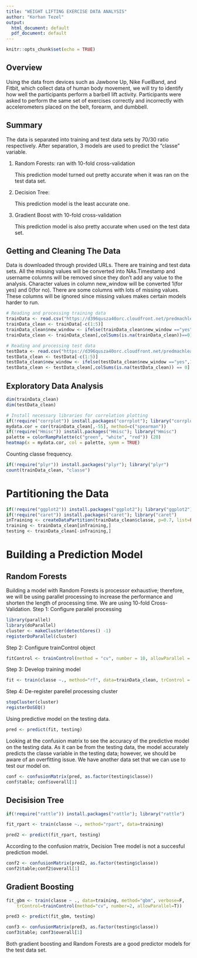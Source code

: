 ```yaml
---
title: "WEIGHT LIFTING EXERCISE DATA ANALYSIS"
author: "Korhan Tezel"
output:
  html_document: default
  pdf_document: default
---
```


```r
knitr::opts_chunk$set(echo = TRUE)
```

## Overview
Using the data from devices such as Jawbone Up, Nike FuelBand, and Fitbit, which collect data of human body movement, we will try to identify how well the participants perform a barbell lift activity. Participants were asked to perform the same set of exercises correctly and incorrectly with accelerometers placed on the belt, forearm, and dumbbell. 

## Summary
The data is separated into training and test data sets by 70/30 ratio respectively. After separation, 3 models are used to predict the "classe" variable.

1) Random Forests: ran with 10-fold cross-validation

   This prediction model turned out pretty accurate when it was ran on the test data set.

2) Decision Tree:

   This prediction model is the least accurate one.

3) Gradient Boost with 10-fold cross-validation

   This prediction model is also pretty accurate when used on the test data set.

## Getting and Cleaning The Data
Data is downloaded through provided URLs. There are training and test data sets. All the missing values will be converted into NAs.Timestamp and username columns will be removed since they don't add any value to the analysis.
Character values in column new_window will be converted 1(for yes) and 0(for no). There are some columns with lots of missing values. These columns will be ignored since missing values makes certain models harder to run.
```r
# Reading and processing training data
trainData <- read.csv("https://d396qusza40orc.cloudfront.net/predmachlearn/pml-training.csv", na.strings=c("NA","NaN","","#DIV/0!"))
trainData_clean <- trainData[-c(1:5)]
trainData_clean$new_window <- ifelse(trainData_clean$new_window =="yes",1,0)
trainData_clean <- trainData_clean[,colSums(is.na(trainData_clean))==0]

# Reading and processing test data
testData <- read.csv("https://d396qusza40orc.cloudfront.net/predmachlearn/pml-testing.csv", na.strings=c("NA","NaN","","#DIV/0!"))
testData_clean <- testData[-c(1:5)]
testData_clean$new_window <- ifelse(testData_clean$new_window =="yes",1,0)
testData_clean <- testData_clean[,colSums(is.na(testData_clean)) == 0]
```
## Exploratory Data Analysis
```r
dim(trainData_clean)
dim(testData_clean)

# Install necessary libraries for correlation plotting
if(!require("corrplot")) install.packages("corrplot"); library("corrplot")
mydata.cor = cor(trainData_clean[,-55], method=c("spearman"))
if(!require("Hmisc")) install.packages("Hmisc"); library("Hmisc")
palette = colorRampPalette(c("green", "white", "red")) (20)
heatmap(x = mydata.cor, col = palette, symm = TRUE)
```

Counting classe frequency.
```r
if(!require("plyr")) install.packages("plyr"); library("plyr")
count(trainData_clean, "classe")
```

# Partitioning the Data
```r
if(!require("ggplot2")) install.packages("ggplot2"); library("ggplot2")
if(!require("caret")) install.packages("caret"); library("caret")
inTraining <- createDataPartition(trainData_clean$classe, p=0.7, list=FALSE)
training <- trainData_clean[inTraining,]
testing <- trainData_clean[-inTraining,]
```

# Building a Prediction Model
## Random Forests
Building a model with Random Forests is processor exhaustive; therefore, we will be using parallel processing to increase the performance and shorten the length of processing time. We are using 10-fold Cross-Validation. 
Step 1: Configure parallel processing
```r
library(parallel)
library(doParallel)
cluster <- makeCluster(detectCores() -1)
registerDoParallel(cluster)
```

Step 2: Configure trainControl object
```r
fitControl <- trainControl(method = "cv", number = 10, allowParallel = TRUE)
```

Step 3: Develop training model
```r
fit <- train(classe ~., method="rf", data=trainData_clean, trControl = fitControl)
```

Step 4: De-register parellel processing cluster
```r
stopCluster(cluster)
registerDoSEQ()
```
Using predictive model on the testing data.
```r
pred <- predict(fit, testing)
```
Looking at the confusion matrix to see the accuracy of the predictive model on the testing data.
As it can be from the testing data, the model accurately predicts the classe variable in the testing data; however, we should be aware of an overfitting issue. We have another data set that we can use to test our model on. 
```r
conf <- confusionMatrix(pred, as.factor(testing$classe))
conf$table; conf$overall[1]
```

## Decisision Tree
```r
if(!require("rattle")) install.packages("rattle"); library("rattle")
```
```r
fit_rpart <- train(classe ~., method="rpart", data=training)
```

```r
pred2 <- predict(fit_rpart, testing)
```
According to the confusion matrix, Decision Tree model is not a succesful prediction model.
```r
conf2 <- confusionMatrix(pred2, as.factor(testing$classe))
conf2$table;conf2$overall[1]
```
## Gradient Boosting
```r
fit_gbm <- train(classe ~ ., data=training, method="gbm", verbose=F, 
    trControl=trainControl(method="cv", number=2, allowParallel=T))
```

```r
pred3 <- predict(fit_gbm, testing)
```

```r
conf3 <- confusionMatrix(pred3, as.factor(testing$classe))
conf3$table; conf3$overall[1]
```

Both gradient boosting and Random Forests are a good predictor models for the test data set.